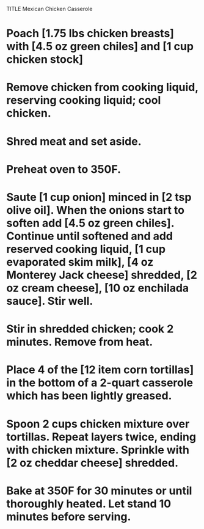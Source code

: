 TITLE Mexican Chicken Casserole

# Poach [1.75 lbs chicken breasts] with [4.5 oz green chiles] and [1 cup chicken stock]
# Remove chicken from cooking liquid, reserving cooking liquid; cool chicken.
# Shred meat and set aside.
# Preheat oven to 350F.
# Saute [1 cup onion] minced in [2 tsp olive oil]. When the onions start to soften add [4.5 oz green chiles]. Continue until softened and add reserved cooking liquid, [1 cup evaporated skim milk], [4 oz Monterey Jack cheese] shredded, [2 oz cream cheese], [10 oz enchilada sauce]. Stir well.
# Stir in shredded chicken; cook 2 minutes. Remove from heat.
# Place 4 of the [12 item corn tortillas] in the bottom of a 2-quart casserole which has been lightly greased.
# Spoon 2 cups chicken mixture over tortillas. Repeat layers twice, ending with chicken mixture. Sprinkle with [2 oz cheddar cheese] shredded.
# Bake at 350F for 30 minutes or until thoroughly heated. Let stand 10 minutes before serving.
